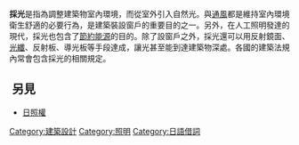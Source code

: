 {{expand|time=2011-06-13T10:53:13+00:00}}
{{unreferenced|time=2011-06-13T10:53:13+00:00}}
'''採光'''是指為調整建築物室內環境，而從室外引入自然光。與[[通風|通風]]都是維持室內環境衛生舒適的必要行為，是建築裝設窗戶的重要目的之一。另外，在人工照明發達的現代，採光也包含了[[節約能源|節約能源]]的目的。除了設窗戶之外，採光還可以用反射鏡面、[[光纖|光纖]]、反射板、導光板等手段達成，讓光甚至能到達建築物深處。各國的建築法規內常會包含採光的相關規定。

== 另見 ==
*[[日照權|日照權]]

[[Category:建築設計|Category:建築設計]]
[[Category:照明|Category:照明]]
[[Category:日語借詞|Category:日語借詞]]